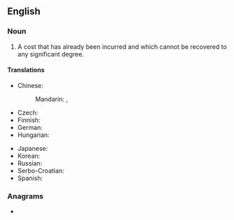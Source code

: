 ==English==
{{wikipedia}}

===Noun===
{{en-noun}}

# {{lb|en|economics}} A cost that has already been incurred and which cannot be recovered to any significant degree.

====Translations====
{{trans-top|already incurred costs}}
* Chinese:
*: Mandarin: {{t+|cmn|沉沒成本|sc=Hani}}, {{t+|cmn|沉没成本|tr=chénmò chéngběn|sc=Hani}}
* Czech: {{t|cs|utopené náklady|m-p}}
* Finnish: {{t|fi|upotettu kustannus}}
* German: {{t|de|versunkene Kosten|p}}
* Hungarian: {{t+|hu|elsüllyedt költség}}
{{trans-mid}}
* Japanese: {{t|ja|埋没費用}}
* Korean: {{t|ko|매몰비용}}
* Russian: {{t|ru|невозвра́тная затра́та|f}}
* Serbo-Croatian: {{t|sh|nepovratan trošak}}
* Spanish: {{t|es|costo hundido|m}}
{{trans-bottom}}

===Anagrams===
* {{anagrams|en|a=cknosstu|unstocks}}